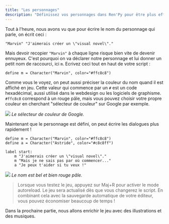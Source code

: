 ```yaml
---
title: "Les personnages"
description: "Définissez vos personnages dans Ren'Py pour être plus efficace et choisir leur couleur."
---
```


Tout à l'heure, nous avons vu que pour écrire le nom du personnage qui parle, on écrit ceci :

```renpy
"Marvin" "J'aimerais créer un \"visual novel\"."
```

Mais devoir recopier `"Marvin"` à chaque ligne risque bien vite de devenir ennuyeux. C'est pourquoi on va déclarer notre personnage et lui donner un petit nom de raccourci, ici `m`. Ecrivez ceci tout en haut de votre script :

```renpy
define m = Character("Marvin", color="#ffc8c8")
```

Comme vous le voyez, on peut aussi préciser la couleur du nom quand il est affiché en jeu. Cette valeur qui commence par un `#` est un code hexadécimal, aussi utilisé dans le webdesign ou les logiciels de graphisme. `#ffc8c8` correspond à un rouge pâle, mais vous pouvez choisir votre propre couleur en cherchant "sélecteur de couleur" sur Google par exemple.

![](./color-picker.png)
*Le sélecteur de couleur de Google.*

Maintenant que le personnage est défini, on peut écrire les dialogues plus rapidement !

```renpy
define m = Character("Marvin", color="#ffc8c8")
define a = Character("Astride", color="#c8c8ff")

label start:
    m "J'aimerais créer un \"visual novel\"."
    m "Mais je ne sais pas par où commencer..."
    a "Je peux t'aider si tu veux !"
```

![](./couleur-du-nom.png)
*Le nom est bel et bien rouge pâle.*

> Lorsque vous testez le jeu, appuyez sur Maj+R pour activer le mode autoreload. Le jeu sera actualisé dès que vous changerez le script. En combinant cela avec la sauvegarde automatique de votre éditeur, vous pouvez économiser beaucoup de temps !

Dans la prochaine partie, nous allons enrichir le jeu avec des illustrations et des musiques.
